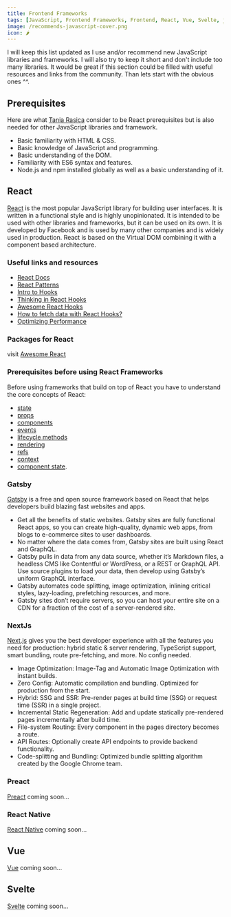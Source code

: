 ```yaml
---
title: Frontend Frameworks
tags: [JavaScript, Frontend Frameworks, Frontend, React, Vue, Svelte, js]
image: /recommends-javascript-cover.png
icon: 🌶
---
```


I will keep this list updated as I use and/or recommend new JavaScript libraries and frameworks. I will also try to keep it short and don't include too many libraries.
It would be great if this section could be filled with useful resources and links from the community.
Than lets start with the obvious ones ^^.

## Prerequisites

Here are what [Tania Rasica](https://twitter.com/taniarascia) consider to be React prerequisites but is also needed for other JavaScript libraries and framework.

- Basic familiarity with HTML & CSS.
- Basic knowledge of JavaScript and programming.
- Basic understanding of the DOM.
- Familiarity with ES6 syntax and features.
- Node.js and npm installed globally as well as a basic understanding of it.

## React

[React](https://facebook.github.io/react/) is the most popular JavaScript library for building user interfaces. It is written in a functional style and is highly unopinionated. It is intended to be used with other libraries and frameworks, but it can be used on its own.
It is developed by Facebook and is used by many other companies and is widely used in production. React is based on the Virtual DOM combining it with a component based architecture.

### Useful links and resources

- [React Docs](https://facebook.github.io/react/docs/getting-started.html)
- [React Patterns](https://reactpatterns.com/)
- [Intro to Hooks](https://reactjs.org/docs/hooks-intro.html)
- [Thinking in React Hooks](https://wattenberger.com/blog/react-hooks)
- [Awesome React Hooks](https://github.com/rehooks/awesome-react-hooks)
- [How to fetch data with React Hooks?](https://www.robinwieruch.de/react-hooks-fetch-data)
- [Optimizing Performance](https://reactjs.org/docs/optimizing-performance.html)

### Packages for React

visit [Awesome React](https://github.com/enaqx/awesome-react)

### Prerequisites before using React Frameworks

Before using frameworks that build on top of React you have to understand the core concepts of React:

- [state](https://facebook.github.io/react/docs/state-and-lifecycle.html)
- [props](https://facebook.github.io/react/docs/props-and-state.html)
- [components](https://facebook.github.io/react/docs/components-and-props.html)
- [events](https://facebook.github.io/react/docs/events.html)
- [lifecycle methods](https://facebook.github.io/react/docs/component-specs.html#the-component-lifecycle)
- [rendering](https://facebook.github.io/react/docs/rendering-elements.html)
- [refs](https://facebook.github.io/react/docs/refs-and-the-dom.html)
- [context](https://facebook.github.io/react/docs/context.html)
- [component state](https://facebook.github.io/react/docs/component-specs.html#state).

### Gatsby

[Gatsby](https://www.gatsbyjs.org/) is a free and open source framework based on React that helps developers build blazing fast websites and apps.

- Get all the benefits of static websites. Gatsby sites are fully functional React apps, so you can create high-quality, dynamic web apps, from blogs to e-commerce sites to user dashboards.
- No matter where the data comes from, Gatsby sites are built using React and GraphQL.
- Gatsby pulls in data from any data source, whether it’s Markdown files, a headless CMS like Contentful or WordPress, or a REST or GraphQL API. Use source plugins to load your data, then develop using Gatsby’s uniform GraphQL interface.
- Gatsby automates code splitting, image optimization, inlining critical styles, lazy-loading, prefetching resources, and more.
- Gatsby sites don’t require servers, so you can host your entire site on a CDN for a fraction of the cost of a server-rendered site.

### NextJs

[Next.js](https://nextjs.org/) gives you the best developer experience with all the features you need for production: hybrid static & server rendering, TypeScript support, smart bundling, route pre-fetching, and more. No config needed.

- Image Optimization: Image-Tag and Automatic Image Optimization with instant builds.
- Zero Config: Automatic compilation and bundling. Optimized for production from the start.
- Hybrid: SSG and SSR: Pre-render pages at build time (SSG) or request time (SSR) in a single project.
- Incremental Static Regeneration: Add and update statically pre-rendered pages incrementally after build time.
- File-system Routing: Every component in the pages directory becomes a route.
- API Routes: Optionally create API endpoints to provide backend functionality.
- Code-splitting and Bundling: Optimized bundle splitting algorithm created by the Google Chrome team.

### Preact

[Preact](https://preactjs.com/) coming soon...

### React Native

[React Native](https://reactnative.dev/) coming soon...

## Vue

[Vue](https://vuejs.org/) coming soon...

## Svelte

[Svelte](https://svelte.dev/) coming soon...
